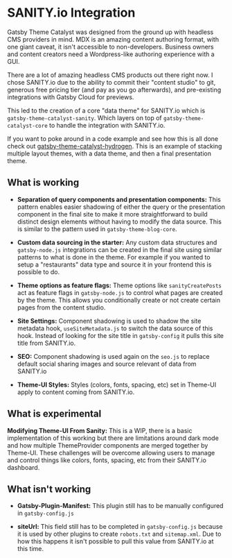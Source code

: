 <SEO
  title="SANITY.io Integration"
  description="A high level overview of the integration between Gatsby Theme Catalyst and SANITY.io. Gatsby Theme Catalyst is an opinionated set of integrated themes and starters to accelerate your next Gatsby project."
/>

# SANITY.io Integration

Gatsby Theme Catalyst was designed from the ground up with headless CMS providers in mind. MDX is an amazing content authoring format, with one giant caveat, it isn't accessible to non-developers. Business owners and content creators need a Wordpress-like authoring experience with a GUI.

There are a lot of amazing headless CMS products out there right now. I chose SANITY.io due to the ability to commit their "content studio" to git, generous free pricing tier (and pay as you go afterwards), and pre-existing integrations with Gatsby Cloud for previews.

This led to the creation of a core "data theme" for SANITY.io which is `gatsby-theme-catalyst-sanity`. Which layers on top of `gatsby-theme-catalyst-core` to handle the integration with SANITY.io.

If you want to poke around in a code example and see how this is all done check out [gatsby-theme-catalyst-hydrogen](/docs/gatsby-theme-catalyst-hydrogen). This is an example of stacking multiple layout themes, with a data theme, and then a final presentation theme.

## What is working

- **Separation of query components and presentation components:** This pattern enables easier shadowing of either the query or the presentation component in the final site to make it more straightforward to build distinct design elements without having to modify the data source. This is similar to the pattern used in `gatsby-theme-blog-core`.

- **Custom data sourcing in the starter:** Any custom data structures and `gatsby-node.js` integrations can be created in the final site using similar patterns to what is done in the theme. For example if you wanted to setup a "restaurants" data type and source it in your frontend this is possible to do.

- **Theme options as feature flags:** Theme options like `sanityCreatePosts` act as feature flags in `gatsby-node.js` to control what pages are created by the theme. This allows you conditionally create or not create certain pages from the content studio.

- **Site Settings:** Component shadowing is used to shadow the site metadata hook, `useSiteMetadata.js` to switch the data source of this hook. Instead of looking for the site title in `gatsby-config` it pulls this site title from SANITY.io.

- **SEO:** Component shadowing is used again on the `seo.js` to replace default social sharing images and source relevant of data from SANITY.io

- **Theme-UI Styles:** Styles (colors, fonts, spacing, etc) set in Theme-UI apply to content coming from SANITY.io.

## What is experimental

**Modifying Theme-UI From Sanity:** This is a WIP, there is a basic implementation of this working but there are limitations around dark mode and how multiple ThemeProvider components are merged together by Theme-UI. These challenges will be overcome allowing users to manage and control things like colors, fonts, spacing, etc from their SANITY.io dashboard.

## What isn't working

- **Gatsby-Plugin-Manifest:** This plugin still has to be manually configured in `gatsby-config.js`

- **siteUrl:** This field still has to be completed in `gatsby-config.js` because it is used by other plugins to create `robots.txt` and `sitemap.xml`. Due to how this happens it isn't possible to pull this value from SANITY.io at this time.
